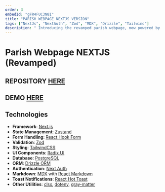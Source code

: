 ```yaml
---
order: 3
embedId: "gFR4FUC3N8I"
title: "PARISH WEBPAGE NEXTJS VERSION"
tags: ["NextJs", "NextAuth", "Zod", "MDX", "Drizzle", "Tailwind"]
description: " Introducing the revamped parish webpage, now powered by the NextJS framework as part of my journey to master it. I've integrated NextAuth for seamless authentication, employed Zod for robust validation, and adopted MDX to enhance our blog posts. Additionally, Drizzle has been implemented to showcase data from smart contracts, all while maintaining a sleek design using Tailwind for styling."
---
```


# Parish Webpage NEXTJS (Revamped)

## REPOSITORY [HERE](https://github.com/xyashino/parish-webpage-next)

## DEMO [HERE](https://parafia.yashino.live/)

## Technologies

- **Framework**: [Next.js](https://nextjs.org/)
- **State Management**: [Zustand](https://github.com/pmndrs/zustand)
- **Form Handling**: [React Hook Form](https://react-hook-form.com/)
- **Validation**: [Zod](https://github.com/colinhacks/zod)
- **Styling**: [TailwindCSS](https://tailwindcss.com/)
- **UI Components**: [Radix UI](https://radix-ui.com/)
- **Database**: [PostgreSQL](https://www.postgresql.org/)
- **ORM**: [Drizzle ORM](https://drizzle-orm.github.io/drizzle/)
- **Authentication**: [Next Auth](https://next-auth.js.org/)
- **Markdown**: [MDX](https://mdxjs.com/) with [React Markdown](https://github.com/remarkjs/react-markdown)
- **Toast Notifications**: [React Hot Toast](https://react-hot-toast.com/)
- **Other Utilities**: [clsx](https://github.com/lukeed/clsx), [dotenv](https://github.com/motdotla/dotenv), [gray-matter](https://github.com/jonschlinkert/gray-matter)

